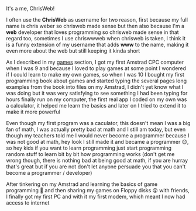 It's a me, ChrisWeb!

I often use the **ChrisWeb** as username for two reason, first because my full name is chris weber so chrisweb made sense but then also because I'm a **web** developer that loves programming so chrisweb made sense in that regard too, sometimes I use chriswwweb when chrisweb is taken, I think it is a funny extension of my username that adds **www** to the name, making it even more about the web but still keeping it kinda short

As I described in my [games](/games) section, I got my first Amstrad CPC computer when I was 9 and because I loved to play games at some point I wondered if I could learn to make my own games, so when I was 10 I bought my first programming book about games and started typing the several pages long examples from the book into files on my Amstrad, I didn't yet know what I was doing but it was very satisfying to see something I had been typing for hours finally run on my computer, the first real app I coded on my own was a calculator, it helped me learn the basics and later on I tried to extend it to make it more powerful

Even though my first program was a caculator, this doesn't mean I was a big fan of math, I was actually pretty bad at math and I still am today, but even though my teachers told me I would never become a programmer because I was not good at math, hey look I still made it and became a programmer 😊, so hey kids if you want to learn programming just start programming random stuff to learn bit by bit how programming works (don't get me wrong though, there is nothing bad at being good at math, if you are hurray that's great but if you are not don't let anyone persuade you that you can't become a programmer / developer)

After tinkering on my Amstrad and learning the basics of game programming 👾 and then sharing my games on Floppy disks 😲 with friends, I finally got my first PC and with it my first modem, which meant I now had access to internet

